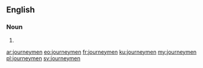 ==English==

===Noun===
{{head|en|noun plural form}}

# {{plural of|journeyman|lang=en}}

[[ar:journeymen]]
[[eo:journeymen]]
[[fr:journeymen]]
[[ku:journeymen]]
[[my:journeymen]]
[[pl:journeymen]]
[[sv:journeymen]]